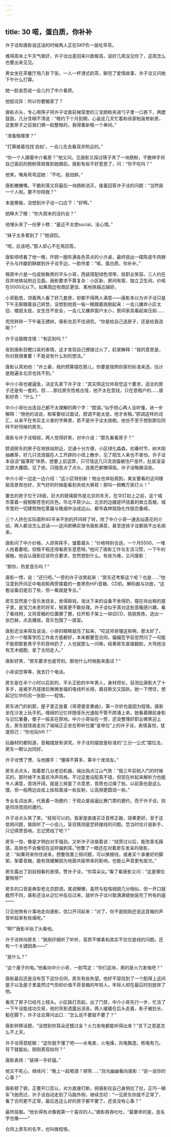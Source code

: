 ```yaml
---
---
---
```

title: 30 喏，蛋白质，你补补
---



许子诠和唐影说这话的时候两人正在SKP负一层吃早茶。

难得周末上午天气极好，许子诠出差回来兴致极高，说好几周没见你了，这周怎么也要出来见见。

男女坐在茶餐厅用八卦下饭，一人一杯港式奶茶，聊完了爱情故事，许子诠又问她下午什么打算。

她一脸哀怨说一会儿约了中介看房。

他挺诧异：所以你要搬家了？

唐影点头，专心用筷子将许子诠面前梯笼里的三宝肠粉夹进勺子里一口吞下，两腮鼓鼓，几分含糊不清说：“租约下个月到期，心姿这几天忙着和徐家柏装修新房，这套房子之前我们俩一起整租的，我得重新租一个单间。”

“准备租哪里？”

“打算接着找找‘自如’，一会儿先去看双井附近的。”

“你一个人跟着中介看房？”他又问。见唐影又探过筷子夹了一块肠粉，干脆伸手将自己面前的肠粉笼屉推到她跟前。唐影有些不好意思了，问：“你不吃吗？”

他笑，嘴角弯弯逗她：“不吃，我怕胖。”

唐影撇撇嘴，干脆利落又将最后一块肠粉消灭，接着回答许子诠的问题：“当然我一个人啦。要不你陪我？”

本是揶揄，没想到许子诠一口应下：“好啊。”

她睁大了眼：“你大周末的没约会？”

他埋头夹了一份萝卜糕：“最近不太想social。没心情。”

“妹子太多累到了？”她调侃。

“唔，应该吧。”那人却心不在焉回答。

唐影啧啧看了他一眼，环顾一圈布满各色茶点的小方桌，最终挑出一碟陈皮牛肉狮子头与炸酸奶酥献到许子诠手边，一脸怜爱：“喏，蛋白质，你补补。”

租房中介是一位皮肤黝黑的平头小哥，西装搭配绿色领带，挂职业笑容。三人约在双井地铁站附近见面。唐影要求不算复杂：小区新、房间有窗、独立卫生间，价格在5000元以下。如果周边有商区更佳、离地铁越近越好。

小哥勤恳，领着两人看了好几套房，却都不得两人满意——唐影本以为许子诠只是下午无聊跟着自己转悠，没想到他竟一板一眼跟着挑剔起来：一会儿嫌弃小区太旧、楼层太低，女生住不安全，一会儿又嫌弃窗户太小，房间家具看起来压抑……

兜兜转转一下午毫无建树，唐影也忍不住调侃，“你是给自己选房子，还是给我选啊？”

许子诠眉眼含情：“有区别吗？”

收到唐影目瞪口呆的表情，这才发现自己撩拨过火了，赶紧解释：“我的意思是，你对我很重要！不是说有什么别的想法。”

唐影认真劝他：“许土豪，我的预算摆在那儿，你要是按照你家的标准来选，估计是跑遍全北京也找不到。”

中介小哥也被逼急，决定先拿下许子诠：“其实照这位帅哥您这个要求，适合的房子还是有一套的。但……那位房东性格古怪，他不太在意钱，只在意租户的……唐影好奇：“什么？”

中介小哥吐出连自己都不太理解的两个字：“腔调。”似乎担心两人没听懂，进一步解释：“用他的话说，租客要经过面试，腔调不能太低，他才肯租。”腔调这样的词汇，从来不在务实主义者的字典里，若不是许子诠太挑剔，他也不至于想到那位同样不好伺候的房东。

唐影与许子诠相视，两人觉得好笑，对中介说：“那先看看房子？”

腔调房东的房子在地铁站附近，交通十分方便，小区绿化森森，初春时节，树木刚抽嫩芽，好几只流浪猫在人工开辟的小径上散步，见了陌生人来也不害怕，许子诠本自诩“猫薄荷”体质，想要上前逗弄，只可惜这几只流浪猫被住户宠坏，肚皮滚滚又膀大腰圆，见了他，只随意点了点头，连尾巴都懒得摇。许子诠略微沮丧。

中介小哥一边走一边介绍：“这小区特别新！物业也体贴周到，美女要看的这间楼层高景观也好，天气好的时候能看到央视大裤衩！那叫一俯瞰万家灯火！”

要去的房子位于28层，巨大的玻璃窗外是北京的冬天，在华灯初上之前，这个城市蒙着一层郁郁苍苍的灰色。华北平原少山，北京的边疆是环绕着的耸立高楼，城市里的一切建筑物在雾霾与晚烟中淡成远山，都市森林隐隐化作层峦叠嶂。

三个人挤在实际面积40平米不到的开间转了转，除了中介小哥一通舌灿莲花的介绍，两人都没怎么说话——这间房确实很令唐影满意，甚至连徐子诠都挑不出毛病来。

唐影问了中介价格，人却挥挥手，皱着眉头：“价格特别合适，一个月5500，一堆人抢着要呢。但租不租还得看房东意愿呀。”他问了唐影工作与生活习惯，一下午的接触，他自认唐影应该符合要求，忽然想到什么，有些为难，又问唐影：

“那你，热爱音乐吗？”

唐影一愣，说：“还行吧。”一旁的许子诠笑起来：“房东还考察这个呢？也是……”他注意到开间正中电视柜两旁摆着的一套黑色HiFi音箱、CD机、解码器与功放，“这套设备旧是旧了些，但一看就是专业。”

房东显然是个音乐发烧友，舍得砸钱，淘汰下来的设备不舍得扔，摆在待出租的屋子里，是宝刀未老的将军，租客更不敢处理。许子诠似乎真对这些音箱感兴趣，看了看线材，又将音箱的位置挪了挪，拉开柜子架上一排旧CD，挑挑拣拣，选出一张巴赫，点击播放。音乐包围了一居室。

唐影还没来得及说话，小哥的眼睛就亮了起来，“哎这帅哥懂这些啊，那太好了。上次一个租客学历工作各方面都好，本来都要签合同，偏偏签字前忽然问了一句能不能把那套黑乎乎的音响扔了，人也就那么一问嘛，结果房东直接翻脸，大骂他没有艺术细胞，拿了合同走人。”

唐影好笑，“房东要求也是苛刻。那他什么时候能来面试？”

小哥说您等等，我去打个电话。

房东是在半个小时以后到的，平头正脸的中年男人，身材颀长，目测比唐影大了十多岁，是被岁月搓揉后微微发福的电线杆长相，眉目斯文又固执，她一下愣住，想起记忆中的另一张脸——程恪。

房东进门的刹那，屋子里正放着《哥德堡变奏曲》，第一次听也是因为程恪。唐影坐在沙发上玩手机，缠绵的记忆伴随音乐光速般不管不顾涌上来，她看着眼前身影与记忆重叠，傻子一般呆在原地。中介小哥站在一旁，还没整理好职业微笑迎上去，房东就径直走向了端端正正坐在聆听位置“皇帝位”上的许子诠，表情喜悦，犹逢知己：“你也玩hifi？”

玩器材的都知道，音箱摆放有讲究，许子诠的摆放是标准的“三分一公式”摆位法，房东一眼认出同好。

许子诠愣了愣，与他握手：“懂得不算多，算半个发烧友。”

房东点点头，指着那几台老旧机器，端出指点江山气势：“我三年前刚入门的时候买的，那时候不太喜欢冷声风格。不过这套设配真不错，但现在听起来解析力也能令人满意，音场开阔，就是三频差了点意思，音质也过燥了些。以前我也是这么摆，但一般两边会挂上挂毯衰减一些反射，让高频更圆润一些。”

专业名词出来，代表着一场邀约：于观众是装逼比赛门票的邀约，而于许子诠，则是同场竞技的邀约。

许子诠点头笑了笑，“挂毯可以的。我家是直接买泛音修正器，效果更好。至于这低频问题，我刚听了一小会儿，盲目猜测是您转接线的问题。您当时估计是新手，只记得煲音响，忘记煲线了吧？”

房东一惊，像是才明白对手强劲。又听许子诠接着说：“线煲过以后，能改善毛躁感，高频也不会像现在这样偏刺耳。”他瞥了一眼还在对着房东发呆的唐影，说：“如果将来你住进来，想要改善三频问题，可以换根线，或者买个承重好的脚架，架着音箱，能有效缓解因为地面共振带来的影响，也能让声音更有层次。”

房东露出了刮目相看的表情，赞许子诠，“你耳朵尖。”看了看唐影又问：“这是哪位要租呀?”

房东的口音是典型老北京腔调，尾调懒懒，虽然与程恪相貌几分相似，但一开口就截然不同，唐影还没从记忆中反应过来，就听许子诠兴致满满替她装完了所有的逼——

只见他煞有介事地走向唐影，信口开河起来：“对了，你不是刚刚还说这音箱的声音听起来有些燥呢。”

“啊?”唐影半抬了头看他。

许子诠转向房东：“我刚仔细听了听听，音质不够柔和其实不仅仅是线的问题。还有一个关键因素——”

“是什么？”

“这个屋子的电。”他看向中介小哥，一脸笃定：“你们这块，用的是火力发电吧？”

唐影最后还是没有签下这份合同，房东有些失望。他好不容找到了一个配得上这间屋子以及屋子里虽然过气但却价值不菲音箱的年轻人，年轻人却在最后时刻放弃了他。

看完了房子已经月上枝头。小区路灯亮起，出了门禁，中介小哥先行一步，忙活了一下午没能成功交易，他的背影透露出沮丧，两人缓缓在后头走着，影子被拉长，黏在脚下，许子诠总算问出口：“怎么说不要就不要了？”

唐影转移话题，“没想到你耳朵还镀过金？火力发电都能听得出来？”言下之意是怎么不上天。

许子诠得意眨眼：“这你就不懂了吧——水电柔，火电燥，风电飘逸，核电有力。背下就能扯。刚刚表现如何？”

唐影表扬：“装得一手好逼。”

他又不死心，继续问：“晚上一起喝酒？顺带……”目光幽幽看向唐影：“说一说你的心事？”

唐影顿了顿，正要开口否认，对方直接打断，把唐影往自己身侧拉了拉，正巧一辆车飞驰而过，许子诠自动走到了马路外侧，继续念叨：“一见房东你就不正常了，看了合同更不正常，最后连这么好的房子都不要了。还说没有心事？”

最终屈服。“他长得有点像我第一个喜欢的人。”唐影吞吞吐吐，“最要命的是，连名字也像——”

合同上房东的名字，也叫做程恪。